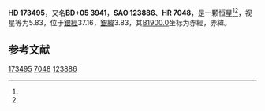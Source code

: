 {{Starbox begin
| name = HD 173495
}}
{{Starbox observe
| epoch = [[J2000.0|J2000.0]]
| constell = {{星座名待查}}<ref name=SIMBAD>{{cite web
 | url=http://simbad.u-strasbg.fr/simbad/sim-id?Ident=HR+7048
 | title=Pulsating variable Star
 | publisher=Centre de Données astronomiques de Strasbourg
 | work=SIMBAD
 | accessdate=2012-07-13
 | archive-date=2016-03-18
 | archive-url=https://web.archive.org/web/20160318192918/http://simbad.u-strasbg.fr/simbad/sim-id?Ident=HR+7048
 | dead-url=no
 }}</ref><ref name=DATA>{{cite web
 | url=http://vizier.u-strasbg.fr/viz-bin/VizieR-5?-out.add=.&-source=5050&-corr=PK=HR&-out.max=9999&HR=7048
 | title=VizieR Detailed Page
 | accessdate=2012-07-13
 | archive-date=2016-03-04
 | archive-url=https://web.archive.org/web/20160304234952/http://vizier.u-strasbg.fr/viz-bin/VizieR-5?-out.add=.&-source=5050&-corr=PK=HR&-out.max=9999&HR=7048
 | dead-url=no
 }}</ref>
| 星官 = 
| ra = {{RA|18|45|28.4}}<ref name=SIMBAD /><ref name=DATA />
| dec = {{DEC|+5|29|59}}<ref name=SIMBAD /><ref name=DATA />
| appmag_v = 5.83<ref name=SIMBAD /><ref name=DATA />
}}
{{Starbox character
| class = A1V+A1V<ref name=SIMBAD /><ref name=DATA />
| b-v = 0.04<ref name=SIMBAD /><ref name=DATA />
| u-b = 0.03<ref name=SIMBAD /><ref name=DATA />
| r-i = <ref name=SIMBAD /><ref name=DATA />
| variable = 
}}
{{Starbox astrometry
| radial_v = 0.03
| prop_mo_ra = -11
| parallax = 0.006
| p_error =
}}
{{Starbox catalog
| names =BD+05 3941，[[SAO星表|SAO]] 123886，[[HD星表|HD]] 173495，[[HR星表|HR]] 7048}}
{{Starbox reference |Simbad=HR+7048}}
{{Starbox end}}

'''HD 173495'''，又名'''BD+05 3941'''，'''SAO 123886'''、'''HR 7048'''，是一颗恒星<ref name=SIMBAD /><ref name=DATA />，视星等为5.83，位于[[銀道座標系|銀經]]37.16，[[銀道座標系|銀緯]]3.83，其[[B1900.0|B1900.0]]坐标为赤經{{RA|18|40|33.4}}，赤緯{{DEC|+5|3.83|46}}。

== 参考文献 ==
{{reflist}}

{{star-stub}}

[[Category:HD和HDE天體|173495]]
[[Category:HR天體|7048]]
[[Category:SAO天體|123886]]